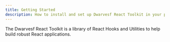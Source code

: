```yaml
---
title: Getting Started
description: How to install and set up Dwarvesf React Toolkit in your project
---
```


The Dwarvesf React Toolkit is a library of React Hooks and Utilities to help
build robust React applications.
